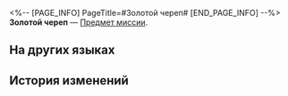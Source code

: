 <%-- [PAGE_INFO]
PageTitle=#Золотой череп#
[END_PAGE_INFO] --%>
{{Предмет Инфобокс
|id          = 140526
|Изображение = Предмет Золотой череп.png
|Тип         = Предмет миссии
|Инвентарь   = Миссии
|Редкость    = 3
|Эффект      = 
|Описание    = Награда, полученная за прохождение таинственного испытания. Если прислушаться, кажется, что внутри пустого черепа звучит печальный шёпот.
}}
{{Описание|''«Рай - это такое место, куда не могут вернуться те, кто знает, что это рай. Те же, кто не знает об этом, ищут рай внутри него самого».''}}
'''Золотой череп''' — [[Предмет миссии]].

==На других языках==
{{На других языках
|en   = Golden Remains
|zhs  = 金色遗骨
|zht  = 金色遺骨
|ja   = 金色の遺骨
|ko   = 금색 유골
|es   = Hueso dorado
|fr   = Ossements en or
|ru   = Золотой череп
|th   = กระดูกสีทอง
|vi   = Hài Cốt Vàng
|de   = Goldene Knochen
|id   = Tulang Belulang Emas
|pt   = Restos Dourados
}}

==История изменений==
{{История изменений|3.5}}